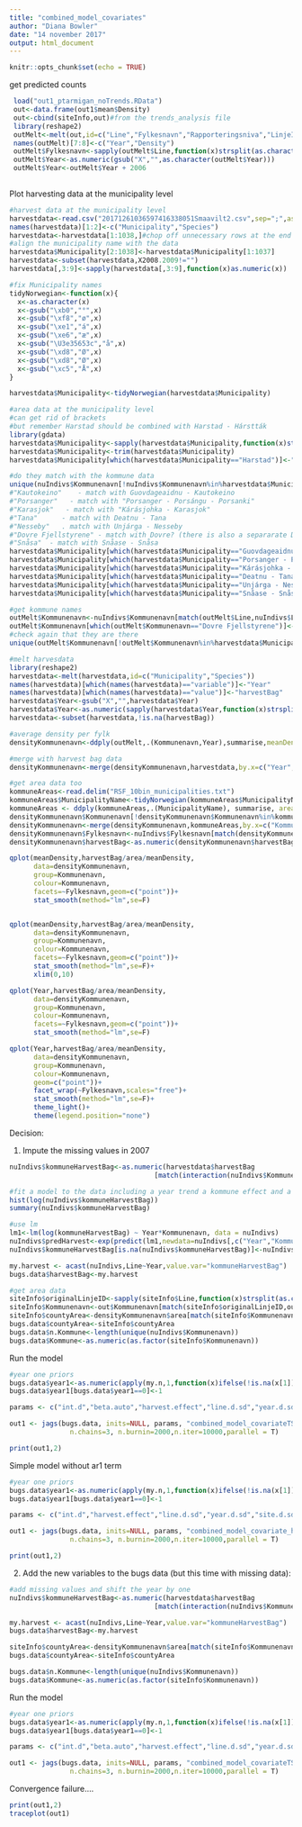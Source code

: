 ```yaml
---
title: "combined_model_covariates"
author: "Diana Bowler"
date: "14 november 2017"
output: html_document
---
```


```r

knitr::opts_chunk$set(echo = TRUE)

```

get predicted counts  
```r
 load("out1_ptarmigan_noTrends.RData")  
 out<-data.frame(out1$mean$Density)  
 out<-cbind(siteInfo,out)#from the trends_analysis file  
 library(reshape2)  
 outMelt<-melt(out,id=c("Line","Fylkesnavn","Rapporteringsniva","LinjeID","originalLinjeID","Kommunenavn"))
 names(outMelt)[7:8]<-c("Year","Density")  
 outMelt$Fylkesnavn<-sapply(outMelt$Line,function(x)strsplit(as.character(x),"_")[[1]][1])  
 outMelt$Year<-as.numeric(gsub("X","",as.character(outMelt$Year))) 
 outMelt$Year<-outMelt$Year + 2006  
 
```


Plot harvesting data at the municipality level

```r
#harvest data at the municipality level
harvestdata<-read.csv("20171261036597416338051Smaavilt2.csv",sep=";",as.is=T)
names(harvestdata)[1:2]<-c("Municipality","Species")
harvestdata<-harvestdata[1:1038,]#chop off unnecessary rows at the end - with comments rather than data
#align the municipality name with the data
harvestdata$Municipality[2:1038]<-harvestdata$Municipality[1:1037]
harvestdata<-subset(harvestdata,X2008.2009!="")
harvestdata[,3:9]<-sapply(harvestdata[,3:9],function(x)as.numeric(x))

#fix Municipality names
tidyNorwegian<-function(x){
  x<-as.character(x)
  x<-gsub("\xb0","°",x)
  x<-gsub("\xf8","ø",x)
  x<-gsub("\xe1","á",x)
  x<-gsub("\xe6","æ",x)
  x<-gsub("\U3e35653c","å",x)
  x<-gsub("\xd8","Ø",x)
  x<-gsub("\xd8","Ø",x)
  x<-gsub("\xc5","Å",x)  
}

harvestdata$Municipality<-tidyNorwegian(harvestdata$Municipality)

#area data at the municipality level
#can get rid of brackets
#but remember Harstad should be combined with Harstad - Hárstták
library(gdata)
harvestdata$Municipality<-sapply(harvestdata$Municipality,function(x)strsplit(as.character(x),"\\(")[[1]][1])
harvestdata$Municipality<-trim(harvestdata$Municipality)
harvestdata$Municipality[which(harvestdata$Municipality=="Harstad")]<-"Harstad - Hárstták"

#do they match with the kommune data
unique(nuIndivs$Kommunenavn[!nuIndivs$Kommunenavn%in%harvestdata$Municipality])
#"Kautokeino"    - match with Guovdageaidnu - Kautokeino     
#"Porsanger"   - match with "Porsanger - Porsángu - Porsanki"       
#"Karasjok"   - match with "Kárásjohka - Karasjok"         
#"Tana"      - match with Deatnu - Tana         
#"Nesseby"   . match with Unjárga - Nesseby        
#"Dovre Fjellstyrene" - match with Dovre? (there is also a separarate Dovre in the ptarmidan data)
#"Snåsa"  - match with Snåase - Snåsa
harvestdata$Municipality[which(harvestdata$Municipality=="Guovdageaidnu - Kautokeino")]<-"Kautokeino"
harvestdata$Municipality[which(harvestdata$Municipality=="Porsanger - Porsángu - Porsanki")]<-"Porsanger"
harvestdata$Municipality[which(harvestdata$Municipality=="Kárásjohka - Karasjok")]<-"Karasjok"
harvestdata$Municipality[which(harvestdata$Municipality=="Deatnu - Tana")]<-"Tana"
harvestdata$Municipality[which(harvestdata$Municipality=="Unjárga - Nesseby")]<-"Nesseby"
harvestdata$Municipality[which(harvestdata$Municipality=="Snåase - Snåsa")]<-"Snåsa"

#get kommune names
outMelt$Kommunenavn<-nuIndivs$Kommunenavn[match(outMelt$Line,nuIndivs$Line)]
outMelt$Kommunenavn[which(outMelt$Kommunenavn=="Dovre Fjellstyrene")]<-"Dovre"
#check again that they are there
unique(outMelt$Kommunenavn[!outMelt$Kommunenavn%in%harvestdata$Municipality])

#melt harvesdata
library(reshape2)
harvestdata<-melt(harvestdata,id=c("Municipality","Species"))
names(harvestdata)[which(names(harvestdata)=="variable")]<-"Year"
names(harvestdata)[which(names(harvestdata)=="value")]<-"harvestBag"
harvestdata$Year<-gsub("X","",harvestdata$Year)
harvestdata$Year<-as.numeric(sapply(harvestdata$Year,function(x)strsplit(as.character(x),"\\.")[[1]][1]))#year is the first year when the winter began
harvestdata<-subset(harvestdata,!is.na(harvestBag))

#average density per fylk
densityKommunenavn<-ddply(outMelt,.(Kommunenavn,Year),summarise,meanDensity=mean(Density))

#merge with harvest bag data
densityKommunenavn<-merge(densityKommunenavn,harvestdata,by.x=c("Year","Kommunenavn"),by.y=c("Year","Municipality"))

#get area data too
kommuneAreas<-read.delim("RSF_10bin_municipalities.txt")
kommuneAreas$MunicipalityName<-tidyNorwegian(kommuneAreas$MunicipalityName)
kommuneAreas <- ddply(kommuneAreas,.(MunicipalityName), summarise, area = sum(RSF.km2[RSFbin!=1]))
densityKommunenavn$Kommunenavn[!densityKommunenavn$Kommunenavn%in%kommuneAreas$MunicipalityName]
densityKommunenavn<-merge(densityKommunenavn,kommuneAreas,by.x=c("Kommunenavn"),by.y=c("MunicipalityName"))
densityKommunenavn$Fylkesnavn<-nuIndivs$Fylkesnavn[match(densityKommunenavn$Kommunenavn,nuIndivs$Kommunenavn)]
densityKommunenavn$harvestBag<-as.numeric(densityKommunenavn$harvestBag)

qplot(meanDensity,harvestBag/area/meanDensity,
      data=densityKommunenavn,
      group=Kommunenavn,
      colour=Kommunenavn,
      facets=~Fylkesnavn,geom=c("point"))+
      stat_smooth(method="lm",se=F)


qplot(meanDensity,harvestBag/area/meanDensity,
      data=densityKommunenavn,
      group=Kommunenavn,
      colour=Kommunenavn,
      facets=~Fylkesnavn,geom=c("point"))+
      stat_smooth(method="lm",se=F)+
      xlim(0,10)

qplot(Year,harvestBag/area/meanDensity,
      data=densityKommunenavn,
      group=Kommunenavn,
      colour=Kommunenavn,
      facets=~Fylkesnavn,geom=c("point"))+
      stat_smooth(method="lm",se=F)

qplot(Year,harvestBag/area/meanDensity,
      data=densityKommunenavn,
      group=Kommunenavn,
      colour=Kommunenavn,
      geom=c("point"))+
      facet_wrap(~Fylkesnavn,scales="free")+
      stat_smooth(method="lm",se=F)+
      theme_light()+
      theme(legend.position="none")

```

Decision:

(1) Impute the missing values in 2007

```r
nuIndivs$kommuneHarvestBag<-as.numeric(harvestdata$harvestBag
                                    [match(interaction(nuIndivs$Kommunenavn,nuIndivs$Year),                                   interaction(harvestdata$Municipality,harvestdata$Year))])

#fit a model to the data including a year trend a kommune effect and a random year effect
hist(log(nuIndivs$kommuneHarvestBag))
summary(nuIndivs$kommuneHarvestBag)

#use lm
lm1<-lm(log(kommuneHarvestBag) ~ Year*Kommunenavn, data = nuIndivs)
nuIndivs$predHarvest<-exp(predict(lm1,newdata=nuIndivs[,c("Year","Kommunenavn")]))
nuIndivs$kommuneHarvestBag[is.na(nuIndivs$kommuneHarvestBag)]<-nuIndivs$predHarvest[is.na(nuIndivs$kommuneHarvestBag)]

my.harvest <- acast(nuIndivs,Line~Year,value.var="kommuneHarvestBag")
bugs.data$harvestBag<-my.harvest

#get area data
siteInfo$originalLinjeID<-sapply(siteInfo$Line,function(x)strsplit(as.character(x),"-")[[1]][2])
siteInfo$Kommunenavn<-out$Kommunenavn[match(siteInfo$originalLinjeID,out$originalLinjeID)]
siteInfo$countyArea<-densityKommunenavn$area[match(siteInfo$Kommunenavn,densityKommunenavn$Kommunenavn)]
bugs.data$countyArea<-siteInfo$countyArea
bugs.data$n.Kommune<-length(unique(nuIndivs$Kommunenavn))
bugs.data$Kommune<-as.numeric(as.factor(siteInfo$Kommunenavn))

```

Run the model

```r
#year one priors
bugs.data$year1<-as.numeric(apply(my.n,1,function(x)ifelse(!is.na(x[1]),x[1],max(x,na.rm=T))))
bugs.data$year1[bugs.data$year1==0]<-1

params <- c("int.d","beta.auto","harvest.effect","line.d.sd","year.d.sd","site.d.sd")

out1 <- jags(bugs.data, inits=NULL, params, "combined_model_covariateTS_ar1_harvestingImputed.txt", n.thin=nt,
               n.chains=3, n.burnin=2000,n.iter=10000,parallel = T)

```

```r

print(out1,2)

```

Simple model without ar1 term

```r

#year one priors
bugs.data$year1<-as.numeric(apply(my.n,1,function(x)ifelse(!is.na(x[1]),x[1],max(x,na.rm=T))))
bugs.data$year1[bugs.data$year1==0]<-1

params <- c("int.d","harvest.effect","line.d.sd","year.d.sd","site.d.sd")

out1 <- jags(bugs.data, inits=NULL, params, "combined_model_covariate_harvestingImputed.txt", n.thin=nt,
               n.chains=3, n.burnin=2000,n.iter=10000,parallel = T)

```
```r

print(out1,2)

```

(2) Add the new variables to the bugs data (but this time with missing data):

```r
#add missing values and shift the year by one
nuIndivs$kommuneHarvestBag<-as.numeric(harvestdata$harvestBag
                                    [match(interaction(nuIndivs$Kommunenavn,nuIndivs$Year),                                   interaction(harvestdata$Municipality,harvestdata$Year))])

my.harvest <- acast(nuIndivs,Line~Year,value.var="kommuneHarvestBag")
bugs.data$harvestBag<-my.harvest

siteInfo$countyArea<-densityKommunenavn$area[match(siteInfo$Kommunenavn,densityKommunenavn$Kommunenavn)]
bugs.data$countyArea<-siteInfo$countyArea

bugs.data$n.Kommune<-length(unique(nuIndivs$Kommunenavn))
bugs.data$Kommune<-as.numeric(as.factor(siteInfo$Kommunenavn))

```

Run the model

```r
#year one priors
bugs.data$year1<-as.numeric(apply(my.n,1,function(x)ifelse(!is.na(x[1]),x[1],max(x,na.rm=T))))
bugs.data$year1[bugs.data$year1==0]<-1

params <- c("int.d","beta.auto","harvest.effect","line.d.sd","year.d.sd","site.d.sd","expHarvestEffort","expNuIndivs.new")

out1 <- jags(bugs.data, inits=NULL, params, "combined_model_covariateTS_ar1_harvesting.txt", n.thin=nt,
               n.chains=3, n.burnin=2000,n.iter=10000,parallel = T)

```

Convergence failure....

```r

print(out1,2)
traceplot(out1)

```


